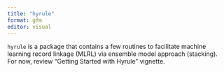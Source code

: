 ```yaml
---
title: "hyrule"
format: gfm
editor: visual
---
```


`hyrule` is a package that contains a few routines to facilitate machine learning record linkage (MLRL) via ensemble model approach (stacking). For now, review "Getting Started with Hyrule" vignette.
